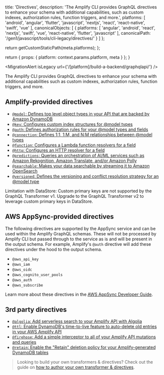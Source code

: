 
  title: 'Directives',
  description: 'The Amplify CLI provides GraphQL directives to enhance your schema with additional capabilities, such as custom indexes, authorization rules, function triggers, and more.',
  platforms: [
    'android',
    'angular',
    'flutter',
    'javascript',
    'nextjs',
    'react',
    'react-native',
    'swift',
    'vue'
  ],
  canonicalObjects: [
    {
      platforms: [
        'angular',
        'android',
        'react',
        'nextjs',
        'swift',
        'vue',
        'react-native',
        'flutter',
        'javascript'
      ],
      canonicalPath: '/gen1/javascript/tools/cli-legacy/directives/'
    }
  ]
};

  return getCustomStaticPath(meta.platforms);
};

  return {
    props: {
      platform: context.params.platform,
      meta
    }
  };
}

<MigrationAlert isLegacy url={'/[platform]/build-a-backend/graphqlapi/'} />

The Amplify CLI provides GraphQL directives to enhance your schema with additional capabilities such as custom indexes, authorization rules, function triggers, and more.

## Amplify-provided directives

- [`@model`: Defines top level object types in your API that are backed by Amazon DynamoDB](/gen1/[platform]/tools/cli-legacy/model-directive/)
- [`@key`: Configures custom index structures for @model types](/gen1/[platform]/tools/cli-legacy/key-directive/)
- [`@auth`: Defines authorization rules for your @model types and fields](/gen1/[platform]/tools/cli-legacy/auth-directive/)
- [`@connection`: Defines 1:1, 1:M, and N:M relationships between @model types](/gen1/[platform]/tools/cli-legacy/connection-directive/)
- [`@function`: Configures a Lambda function resolvers for a field](/gen1/[platform]/tools/cli-legacy/function-directive/)
- [`@http`: Configures an HTTP resolver for a field](/gen1/[platform]/tools/cli-legacy/http-directive/)
- [`@predictions`: Queries an orchestration of AI/ML services such as Amazon Rekognition, Amazon Translate, and/or Amazon Polly](/gen1/[platform]/tools/cli-legacy/predictions-directive/)
- [`@searchable`: Makes your data searchable by streaming it to Amazon OpenSearch](/gen1/[platform]/tools/cli-legacy/searchable-directive/)
- [`@versioned`: Defines the versioning and conflict resolution strategy for an @model type](/gen1/[platform]/tools/cli-legacy/versioned-directive/)

<Callout warning>
  Limitation with DataStore: Custom primary keys are not supported by the
  GraphQL Transformer v1. Upgrade to the GraphQL Transformer v2 to leverage
  custom primary keys in DataStore.
</Callout>

## AWS AppSync-provided directives

The following directives are supported by the AppSync service and can be used within the Amplify GraphQL schemas. These will not be processed by Amplify CLI but passed through to the service as is and will be present in the output schema. For example, Amplify's `@auth` directive will add these directives under the hood to the output schema.

- `@aws_api_key`
- `@aws_iam`
- `@aws_oidc`
- `@aws_cognito_user_pools`
- `@aws_auth`
- `@aws_subscribe`

Learn more about these directives in the [AWS AppSync Developer Guide](https://docs.aws.amazon.com/appsync/latest/devguide/security-authz.html).

## 3rd party directives

- [`@algolia`: Add serverless search to your Amplify API with Algolia](https://github.com/thefinnomenon/graphql-algolia-transformer)
- [`@ttl`: Enable DynamoDB's time-to-live feature to auto-delete old entries in your AWS Amplify API](https://github.com/flogy/graphql-ttl-transformer)
- [`@firehose`: Add a simple interceptor to all of your Amplify API mutations and queries](https://github.com/LaugnaHealth/graphql-firehose-transformer)
- [`@retain`: Enable the "Retain" deletion policy for your Amplify-generated DynamoDB tables](https://github.com/flogy/graphql-retain-transformer)

> Looking to build your own transformers & directives? Check out the guide on [how to author your own transformer & directives](/gen1/[platform]/tools/cli/plugins/authoring/#authoring-custom-graphql-transformers--directives).
